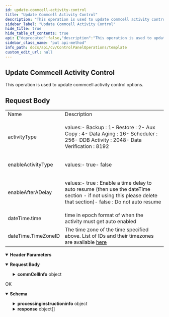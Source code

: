 ```yaml
---
id: update-commcell-activity-control
title: "Update Commcell Activity Control"
description: "This operation is used to update commcell activity control options."
sidebar_label: "Update Commcell Activity Control"
hide_title: true
hide_table_of_contents: true
api: {"deprecated":false,"description":"This operation is used to update commcell activity control options.\n\n<h2>Request Body</h2>\n\n<table><tr><td>Name</td><td>Description</td></tr><tr><td>activityType</td><td><p>values:- Backup : 1- Restore : 2- Aux Copy : 4- Data Aging : 16- Scheduler : 256- DDB Activity : 2048- Data Verification : 8192</p></td></tr><tr><td>enableActivityType</td><td><p>values:- true- false</p></td></tr><tr><td>enableAfterADelay</td><td><p>values:- true : Enable a time delay to auto resume (then use the dateTime section - if not using this please delete that section)- false : Do not auto resume</p></td></tr><tr><td>dateTime.time</td><td>time in epoch format of when the activity must get auto enabled</td></tr><tr><td>dateTime.TimeZoneID</td><td>The time zone of the time specified above. List of IDs and their timezones are available <a href=\"https://documentation.commvault.com/2022e/essential/49485_rest_api_time_zone_ids_and_names.html\">here</a></td></tr></table>","operationId":"Update Commcell Activity Control","parameters":[{"description":"","in":"header","name":"AuthToken","required":true,"schema":{"example":"{{TOKEN}}","type":"string"}}],"tags":["Control Panel Operations"],"requestBody":{"content":{"application/json":{"schema":{"type":"object","properties":{"commCellInfo":{"type":"object","properties":{"commCellActivityControlInfo":{"type":"object","properties":{"activityControlOptions":{"type":"array","items":{"type":"object","properties":{"activityType":{"type":"integer"},"enableAfterADelay":{"type":"boolean"},"enableActivityType":{"type":"boolean"},"dateTime":{"type":"object","properties":{"TimeZoneID":{"type":"integer"},"time":{"type":"integer"}}}}}}}}}}},"x-examples":{"Example 1":{"commCellInfo":{"commCellActivityControlInfo":{"activityControlOptions":[{"activityType":128,"enableAfterADelay":true,"enableActivityType":false,"dateTime":{"TimeZoneID":42,"time":1623066600}}]}}}}},"examples":{"Disable All Job Activity":{"value":{"commCellInfo":{"commCellActivityControlInfo":{"activityControlOptions":[{"activityType":128,"enableAfterADelay":true,"enableActivityType":false,"dateTime":{"TimeZoneID":42,"time":1623066600}}]}}}},"Enable All Job Activity":{"value":{"commCellInfo":{"commCellActivityControlInfo":{"activityControlOptions":[{"activityType":128,"enableAfterADelay":false,"enableActivityType":true}]}}}},"Disable Data backup":{"value":{"commCellInfo":{"commCellActivityControlInfo":{"activityControlOptions":[{"activityType":1,"enableAfterADelay":true,"enableActivityType":false,"dateTime":{"TimeZoneID":42,"time":1623077640}}]}}}},"Enable Data backup":{"value":{"commCellInfo":{"commCellActivityControlInfo":{"activityControlOptions":[{"activityType":1,"enableAfterADelay":false,"enableActivityType":true}]}}}},"Disable Data restore":{"value":{"commCellInfo":{"commCellActivityControlInfo":{"activityControlOptions":[{"activityType":2,"enableAfterADelay":true,"enableActivityType":false,"dateTime":{"TimeZoneID":42,"time":1623077880}}]}}}},"Enable Data restore":{"value":{"commCellInfo":{"commCellActivityControlInfo":{"activityControlOptions":[{"activityType":2,"enableAfterADelay":false,"enableActivityType":true}]}}}},"Disable Scheduler":{"value":{"commCellInfo":{"commCellActivityControlInfo":{"activityControlOptions":[{"activityType":256,"enableAfterADelay":true,"enableActivityType":false,"dateTime":{"TimeZoneID":42,"time":1623067140}}]}}}}}}}},"responses":{"200":{"description":"OK","content":{"application/json":{"schema":{"type":"object","properties":{"processinginstructioninfo":{"type":"object","properties":{"attributes":{"type":"array","items":{"type":"object","properties":{"name":{"type":"string"},"value":{"type":"string"}}}}}},"response":{"type":"array","items":{"type":"object","properties":{"errorCode":{"type":"integer"}}}}},"x-examples":{"Example 1":{"processinginstructioninfo":{"attributes":[{"name":"exitval","value":"0"}]},"response":[{"errorCode":0}]}}},"examples":{"Example 1":{"value":{"processinginstructioninfo":{"attributes":[{"name":"exitval","value":"0"}]},"response":[{"errorCode":0}]}}}}}}},"method":"put","path":"/commcell/properties","servers":[{"url":"http://{hostname}/webconsole/api","variables":{"hostname":{"default":"localhost","description":"Webconsole"}}}],"jsonRequestBodyExample":{"commCellInfo":{"commCellActivityControlInfo":{"activityControlOptions":[{"activityType":0,"enableAfterADelay":true,"enableActivityType":true,"dateTime":{"TimeZoneID":0,"time":0}}]}}},"info":{"title":"Template","contact":{},"version":"1.0","description":"Template"},"postman":{"name":"Update Commcell Activity Control","description":{"content":"This operation is used to update commcell activity control options.\n\n<h2>Request Body</h2>\n\n<table><tr><td>Name</td><td>Description</td></tr><tr><td>activityType</td><td><p>values:- Backup : 1- Restore : 2- Aux Copy : 4- Data Aging : 16- Scheduler : 256- DDB Activity : 2048- Data Verification : 8192</p></td></tr><tr><td>enableActivityType</td><td><p>values:- true- false</p></td></tr><tr><td>enableAfterADelay</td><td><p>values:- true : Enable a time delay to auto resume (then use the dateTime section - if not using this please delete that section)- false : Do not auto resume</p></td></tr><tr><td>dateTime.time</td><td>time in epoch format of when the activity must get auto enabled</td></tr><tr><td>dateTime.TimeZoneID</td><td>The time zone of the time specified above. List of IDs and their timezones are available <a href=\"https://documentation.commvault.com/2022e/essential/49485_rest_api_time_zone_ids_and_names.html\">here</a></td></tr></table>","type":"text/plain"},"url":{"path":["commcell","properties"],"host":["{{baseUrl}}"],"query":[],"variable":[]},"header":[{"disabled":false,"description":{"content":"(Required) ","type":"text/plain"},"key":"AuthToken","value":""},{"key":"Content-Type","value":"application/json"},{"key":"Accept","value":"application/json"}],"method":"PUT","body":{"mode":"raw","raw":"\"\"","options":{"raw":{"language":"json"}}}}}
sidebar_class_name: "put api-method"
info_path: docs/api/cv/ControlPanelOperations/template
custom_edit_url: null
---
```



## Update Commcell Activity Control



This operation is used to update commcell activity control options.

<h2>Request Body</h2>

<table><tr><td>Name</td><td>Description</td></tr><tr><td>activityType</td><td><p>values:- Backup : 1- Restore : 2- Aux Copy : 4- Data Aging : 16- Scheduler : 256- DDB Activity : 2048- Data Verification : 8192</p></td></tr><tr><td>enableActivityType</td><td><p>values:- true- false</p></td></tr><tr><td>enableAfterADelay</td><td><p>values:- true : Enable a time delay to auto resume (then use the dateTime section - if not using this please delete that section)- false : Do not auto resume</p></td></tr><tr><td>dateTime.time</td><td>time in epoch format of when the activity must get auto enabled</td></tr><tr><td>dateTime.TimeZoneID</td><td>The time zone of the time specified above. List of IDs and their timezones are available <a href="https://documentation.commvault.com/2022e/essential/49485_rest_api_time_zone_ids_and_names.html">here</a></td></tr></table>

<details style={{"marginBottom":"1rem"}} data-collapsed={false} open={true}><summary style={{}}><strong>Header Parameters</strong></summary><div><ul><ParamsItem className={"paramsItem"} param={{"description":"","in":"header","name":"AuthToken","required":true,"schema":{"example":"{{TOKEN}}","type":"string"}}}></ParamsItem></ul></div></details><MimeTabs><TabItem label={"application/json"} value={"application/json-schema"}><details style={{}} data-collapsed={false} open={true}><summary style={{"textAlign":"left"}}><strong>Request Body</strong></summary><div style={{"textAlign":"left","marginLeft":"1rem"}}></div><ul style={{"marginLeft":"1rem"}}><SchemaItem collapsible={true} className={"schemaItem"}><details style={{}}><summary style={{}}><strong>commCellInfo</strong><span style={{"opacity":"0.6"}}> object</span></summary><div style={{"marginLeft":"1rem"}}><SchemaItem collapsible={true} className={"schemaItem"}><details style={{}}><summary style={{}}><strong>commCellActivityControlInfo</strong><span style={{"opacity":"0.6"}}> object</span></summary><div style={{"marginLeft":"1rem"}}><SchemaItem collapsible={true} className={"schemaItem"}><details style={{}}><summary style={{}}><strong>activityControlOptions</strong><span style={{"opacity":"0.6"}}> object[]</span></summary><div style={{"marginLeft":"1rem"}}><SchemaItem collapsible={false} name={"activityType"} required={false} deprecated={undefined} schemaDescription={undefined} schemaName={"integer"} qualifierMessage={undefined} defaultValue={undefined}></SchemaItem><SchemaItem collapsible={false} name={"enableAfterADelay"} required={false} deprecated={undefined} schemaDescription={undefined} schemaName={"boolean"} qualifierMessage={undefined} defaultValue={undefined}></SchemaItem><SchemaItem collapsible={false} name={"enableActivityType"} required={false} deprecated={undefined} schemaDescription={undefined} schemaName={"boolean"} qualifierMessage={undefined} defaultValue={undefined}></SchemaItem><SchemaItem collapsible={true} className={"schemaItem"}><details style={{}}><summary style={{}}><strong>dateTime</strong><span style={{"opacity":"0.6"}}> object</span></summary><div style={{"marginLeft":"1rem"}}><SchemaItem collapsible={false} name={"TimeZoneID"} required={false} deprecated={undefined} schemaDescription={undefined} schemaName={"integer"} qualifierMessage={undefined} defaultValue={undefined}></SchemaItem><SchemaItem collapsible={false} name={"time"} required={false} deprecated={undefined} schemaDescription={undefined} schemaName={"integer"} qualifierMessage={undefined} defaultValue={undefined}></SchemaItem></div></details></SchemaItem></div></details></SchemaItem></div></details></SchemaItem></div></details></SchemaItem></ul></details></TabItem></MimeTabs><div><ApiTabs><TabItem label={"200"} value={"200"}><div>

OK

</div><div><MimeTabs schemaType={"response"}><TabItem label={"application/json"} value={"application/json"}><SchemaTabs><TabItem label={"Schema"} value={"Schema"}><details style={{}} data-collapsed={false} open={true}><summary style={{"textAlign":"left"}}><strong>Schema</strong></summary><div style={{"textAlign":"left","marginLeft":"1rem"}}></div><ul style={{"marginLeft":"1rem"}}><SchemaItem collapsible={true} className={"schemaItem"}><details style={{}}><summary style={{}}><strong>processinginstructioninfo</strong><span style={{"opacity":"0.6"}}> object</span></summary><div style={{"marginLeft":"1rem"}}><SchemaItem collapsible={true} className={"schemaItem"}><details style={{}}><summary style={{}}><strong>attributes</strong><span style={{"opacity":"0.6"}}> object[]</span></summary><div style={{"marginLeft":"1rem"}}><SchemaItem collapsible={false} name={"name"} required={false} deprecated={undefined} schemaDescription={undefined} schemaName={"string"} qualifierMessage={undefined} defaultValue={undefined}></SchemaItem><SchemaItem collapsible={false} name={"value"} required={false} deprecated={undefined} schemaDescription={undefined} schemaName={"string"} qualifierMessage={undefined} defaultValue={undefined}></SchemaItem></div></details></SchemaItem></div></details></SchemaItem><SchemaItem collapsible={true} className={"schemaItem"}><details style={{}}><summary style={{}}><strong>response</strong><span style={{"opacity":"0.6"}}> object[]</span></summary><div style={{"marginLeft":"1rem"}}><SchemaItem collapsible={false} name={"errorCode"} required={false} deprecated={undefined} schemaDescription={undefined} schemaName={"integer"} qualifierMessage={undefined} defaultValue={undefined}></SchemaItem></div></details></SchemaItem></ul></details></TabItem><TabItem label={"Example (from schema)"} value={"Example (from schema)"}><ResponseSamples responseExample={"{\n  \"processinginstructioninfo\": {\n    \"attributes\": [\n      {\n        \"name\": \"string\",\n        \"value\": \"string\"\n      }\n    ]\n  },\n  \"response\": [\n    {\n      \"errorCode\": 0\n    }\n  ]\n}"} language={"json"}></ResponseSamples></TabItem><TabItem label={" Example 1"} value={" Example 1"}><ResponseSamples responseExample={"{\n  \"processinginstructioninfo\": {\n    \"attributes\": [\n      {\n        \"name\": \"exitval\",\n        \"value\": \"0\"\n      }\n    ]\n  },\n  \"response\": [\n    {\n      \"errorCode\": 0\n    }\n  ]\n}"} language={"json"}></ResponseSamples></TabItem></SchemaTabs></TabItem></MimeTabs></div></TabItem></ApiTabs></div>
      